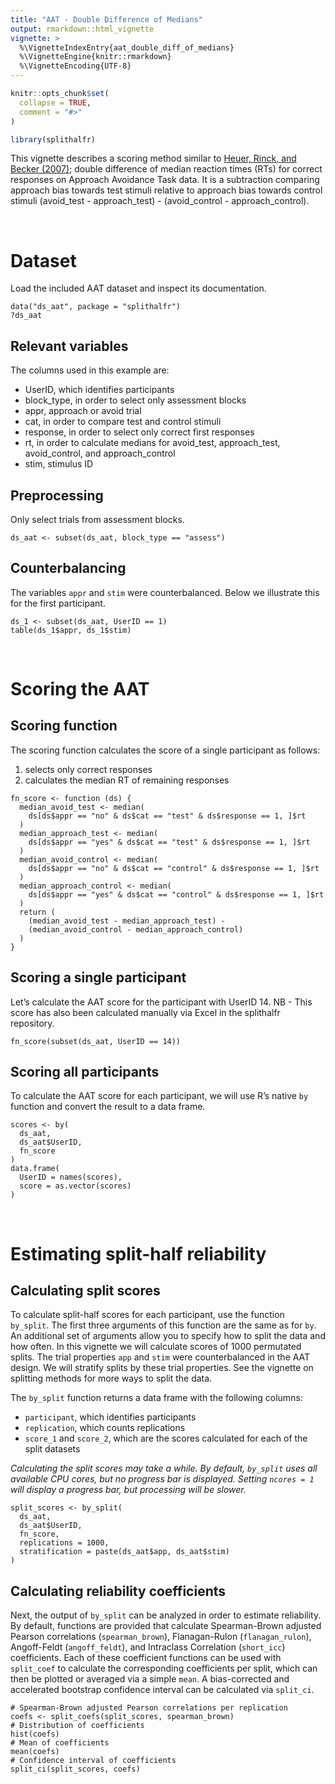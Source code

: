 ---
title: "AAT - Double Difference of Medians"
output: rmarkdown::html_vignette
vignette: >
  %\VignetteIndexEntry{aat_double_diff_of_medians}
  %\VignetteEngine{knitr::rmarkdown}
  %\VignetteEncoding{UTF-8}
---

```{r, include = FALSE}
knitr::opts_chunk$set(
  collapse = TRUE,
  comment = "#>"
)
```

```{r setup}
library(splithalfr)
```
This vignette describes a scoring method similar to [Heuer, Rinck, and Becker (2007)](https://doi.org/10.1016/j.brat.2007.08.010); double difference of median reaction times (RTs) for correct responses on Approach Avoidance Task data. It is a subtraction comparing approach bias towards test stimuli relative to approach bias towards control stimuli (avoid_test - approach_test) - (avoid_control - approach_control).

<br />

# Dataset
Load the included AAT dataset and inspect its documentation.
```
data("ds_aat", package = "splithalfr")
?ds_aat
```

## Relevant variables
The columns used in this example are:

* UserID, which identifies participants
* block_type, in order to select only assessment blocks
* appr, approach or avoid trial
* cat, in order to compare test and control stimuli
* response, in order to select only correct first responses
* rt, in order to calculate medians for avoid_test, approach_test, avoid_control, and approach_control
* stim, stimulus ID

## Preprocessing
Only select trials from assessment blocks. 
```
ds_aat <- subset(ds_aat, block_type == "assess")
```

## Counterbalancing
The variables `appr` and `stim` were counterbalanced. Below we illustrate this for the first participant.
```
ds_1 <- subset(ds_aat, UserID == 1)
table(ds_1$appr, ds_1$stim)
```

<br />


# Scoring the AAT

## Scoring function

The scoring function calculates the score of a single participant as follows:

1. selects only correct responses
2. calculates the median RT of remaining responses

```
fn_score <- function (ds) {
  median_avoid_test <- median(
    ds[ds$appr == "no" & ds$cat == "test" & ds$response == 1, ]$rt
  )
  median_approach_test <- median(
    ds[ds$appr == "yes" & ds$cat == "test" & ds$response == 1, ]$rt
  )
  median_avoid_control <- median(
    ds[ds$appr == "no" & ds$cat == "control" & ds$response == 1, ]$rt
  )
  median_approach_control <- median(
    ds[ds$appr == "yes" & ds$cat == "control" & ds$response == 1, ]$rt
  )
  return (
    (median_avoid_test - median_approach_test) - 
    (median_avoid_control - median_approach_control)
  )
}
```    

## Scoring a single participant
Let's calculate the AAT score for the participant with UserID 14. NB - This score has also been calculated manually via Excel in the splithalfr repository.
```
fn_score(subset(ds_aat, UserID == 14))
```

## Scoring all participants
To calculate the AAT score for each participant, we will use R's native `by` function and convert the result to a data frame.
```
scores <- by(
  ds_aat,
  ds_aat$UserID,
  fn_score
)
data.frame(
  UserID = names(scores),
  score = as.vector(scores)
)
```

<br />

# Estimating split-half reliability

## Calculating split scores
To calculate split-half scores for each participant, use the function `by_split`. The first three arguments of this function are the same as for `by`. An additional set of arguments allow you to specify how to split the data and how often. In this vignette we will calculate scores of 1000 permutated splits. The trial properties `app` and `stim` were counterbalanced in the AAT design. We will stratify splits by these trial properties. See the vignette on splitting methods for more ways to split the data.

The `by_split` function returns a data frame with the following columns:

* `participant`, which identifies participants
* `replication`, which counts replications
* `score_1` and `score_2`, which are the scores calculated for each of the split datasets

*Calculating the split scores may take a while. By default, `by_split` uses all available CPU cores, but no progress bar is displayed. Setting `ncores = 1` will display a progress bar, but processing will be slower.*

```
split_scores <- by_split(
  ds_aat,
  ds_aat$UserID,
  fn_score,
  replications = 1000,
  stratification = paste(ds_aat$app, ds_aat$stim)
)
```

## Calculating reliability coefficients
Next, the output of `by_split` can be analyzed in order to estimate reliability. By default, functions are provided that calculate Spearman-Brown adjusted Pearson correlations (`spearman_brown`), Flanagan-Rulon (`flanagan_rulon`), Angoff-Feldt (`angoff_feldt`), and Intraclass Correlation (`short_icc`) coefficients. Each of these coefficient functions can be used with `split_coef` to calculate the corresponding coefficients per split, which can then be plotted or averaged via a simple `mean`. A bias-corrected and accelerated bootstrap confidence interval can be calculated via `split_ci`.

```
# Spearman-Brown adjusted Pearson correlations per replication
coefs <- split_coefs(split_scores, spearman_brown)
# Distribution of coefficients
hist(coefs)
# Mean of coefficients
mean(coefs)
# Confidence interval of coefficients
split_ci(split_scores, coefs)
```
